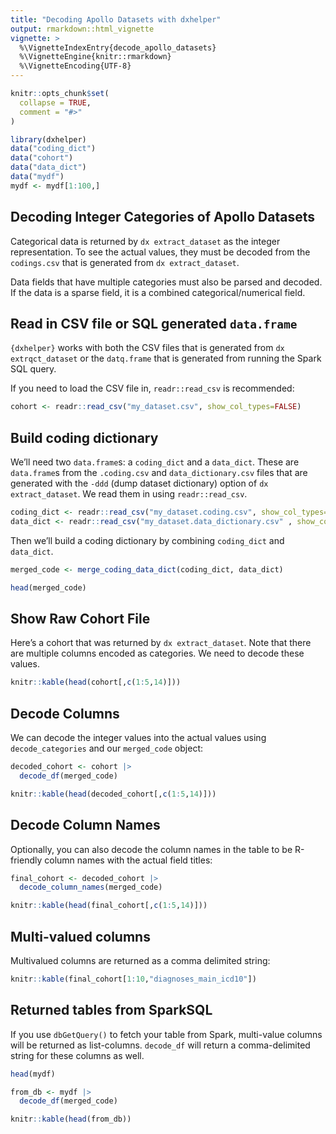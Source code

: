 ```yaml
---
title: "Decoding Apollo Datasets with dxhelper"
output: rmarkdown::html_vignette
vignette: >
  %\VignetteIndexEntry{decode_apollo_datasets}
  %\VignetteEngine{knitr::rmarkdown}
  %\VignetteEncoding{UTF-8}
---
```


```r
knitr::opts_chunk$set(
  collapse = TRUE,
  comment = "#>"
)
```

```r
library(dxhelper)
data("coding_dict")
data("cohort")
data("data_dict")
data("mydf")
mydf <- mydf[1:100,]
```

## Decoding Integer Categories of Apollo Datasets

Categorical data is returned by `dx extract_dataset` as the integer representation. To see the actual values, they must be decoded from the `codings.csv` that is generated from `dx extract_dataset`. 

Data fields that have multiple categories must also be parsed and decoded. If the data is a sparse field, it is a combined categorical/numerical field.


## Read in CSV file or SQL generated `data.frame`

`{dxhelper}` works with both the CSV files that is generated from `dx extrqct_dataset` or the `datq.frame` that is generated from running the Spark SQL query.

If you need to load the CSV file in, `readr::read_csv` is recommended:

```r
cohort <- readr::read_csv("my_dataset.csv", show_col_types=FALSE)
```

## Build coding dictionary


We'll need two `data.frame`s: a `coding_dict` and a `data_dict`. These are `data.frame`s from the `.coding.csv` and `data_dictionary.csv` files that are generated with the `-ddd` (dump dataset dictionary) option of `dx extract_dataset`. We read them in using `readr::read_csv`.

```r
coding_dict <- readr::read_csv("my_dataset.coding.csv", show_col_types=FALSE)
data_dict <- readr::read_csv("my_dataset.data_dictionary.csv" , show_col_types=FALSE)
```

Then we'll build a coding dictionary by combining `coding_dict` and `data_dict`. 


```r
merged_code <- merge_coding_data_dict(coding_dict, data_dict)

head(merged_code)
```

## Show Raw Cohort File

Here's a cohort that was returned by `dx extract_dataset`. Note that there are multiple columns encoded as categories. We need to decode these values.

```r
knitr::kable(head(cohort[,c(1:5,14)]))
```



## Decode Columns

We can decode the integer values into the actual values using `decode_categories` and our `merged_code` object:

```r
decoded_cohort <- cohort |>
  decode_df(merged_code)

knitr::kable(head(decoded_cohort[,c(1:5,14)]))
```

## Decode Column Names

Optionally, you can also decode the column names in the table to be R-friendly column names with the actual field titles:

```r
final_cohort <- decoded_cohort |>
  decode_column_names(merged_code)

knitr::kable(head(final_cohort[,c(1:5,14)]))
```

## Multi-valued columns

Multivalued columns are returned as a comma delimited string:

```r
knitr::kable(final_cohort[1:10,"diagnoses_main_icd10"])
```


## Returned tables from SparkSQL

If you use `dbGetQuery()` to fetch your table from Spark, multi-value columns will be returned as list-columns. `decode_df` will return a comma-delimited string for these columns as well.

```r
head(mydf)
```

```r
from_db <- mydf |> 
  decode_df(merged_code)

knitr::kable(head(from_db))
```



